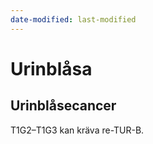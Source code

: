 ```yaml
---
date-modified: last-modified
---
```


# Urinblåsa

## Urinblåsecancer

T1G2--T1G3 kan kräva re-TUR-B.
